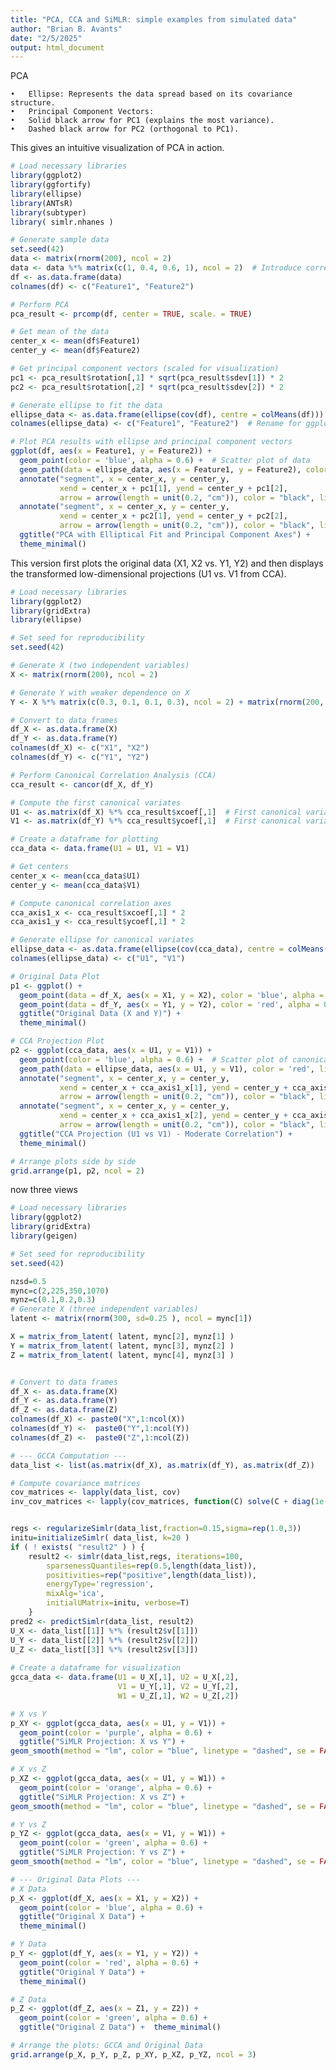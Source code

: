 ```yaml
---
title: "PCA, CCA and SiMLR: simple examples from simulated data"
author: "Brian B. Avants"
date: "2/5/2025"
output: html_document
---
```


PCA

	•	Ellipse: Represents the data spread based on its covariance structure.
	•	Principal Component Vectors:
	•	Solid black arrow for PC1 (explains the most variance).
	•	Dashed black arrow for PC2 (orthogonal to PC1).

This gives an intuitive visualization of PCA in action.

```r
# Load necessary libraries
library(ggplot2)
library(ggfortify)
library(ellipse)
library(ANTsR)
library(subtyper)
library( simlr.nhanes )

# Generate sample data
set.seed(42)
data <- matrix(rnorm(200), ncol = 2)
data <- data %*% matrix(c(1, 0.4, 0.6, 1), ncol = 2)  # Introduce correlation
df <- as.data.frame(data)
colnames(df) <- c("Feature1", "Feature2")

# Perform PCA
pca_result <- prcomp(df, center = TRUE, scale. = TRUE)

# Get mean of the data
center_x <- mean(df$Feature1)
center_y <- mean(df$Feature2)

# Get principal component vectors (scaled for visualization)
pc1 <- pca_result$rotation[,1] * sqrt(pca_result$sdev[1]) * 2
pc2 <- pca_result$rotation[,2] * sqrt(pca_result$sdev[2]) * 2

# Generate ellipse to fit the data
ellipse_data <- as.data.frame(ellipse(cov(df), centre = colMeans(df)))
colnames(ellipse_data) <- c("Feature1", "Feature2")  # Rename for ggplot compatibility

# Plot PCA results with ellipse and principal component vectors
ggplot(df, aes(x = Feature1, y = Feature2)) +
  geom_point(color = 'blue', alpha = 0.6) +  # Scatter plot of data
  geom_path(data = ellipse_data, aes(x = Feature1, y = Feature2), color = 'red', linewidth = 1) +  # Elliptical fit
  annotate("segment", x = center_x, y = center_y, 
           xend = center_x + pc1[1], yend = center_y + pc1[2], 
           arrow = arrow(length = unit(0.2, "cm")), color = "black", linewidth = 1.2) +  # PC1
  annotate("segment", x = center_x, y = center_y, 
           xend = center_x + pc2[1], yend = center_y + pc2[2], 
           arrow = arrow(length = unit(0.2, "cm")), color = "black", linewidth = 1.2, linetype = "dashed") +  # PC2
  ggtitle("PCA with Elliptical Fit and Principal Component Axes") +
  theme_minimal()
```




This version first plots the original data (X1, X2 vs. Y1, Y2) and then displays the transformed low-dimensional projections (U1 vs. V1 from CCA).

```r

# Load necessary libraries
library(ggplot2)
library(gridExtra)
library(ellipse)

# Set seed for reproducibility
set.seed(42)

# Generate X (two independent variables)
X <- matrix(rnorm(200), ncol = 2)

# Generate Y with weaker dependence on X
Y <- X %*% matrix(c(0.3, 0.1, 0.1, 0.3), ncol = 2) + matrix(rnorm(200, sd = 0.8), ncol = 2)

# Convert to data frames
df_X <- as.data.frame(X)
df_Y <- as.data.frame(Y)
colnames(df_X) <- c("X1", "X2")
colnames(df_Y) <- c("Y1", "Y2")

# Perform Canonical Correlation Analysis (CCA)
cca_result <- cancor(df_X, df_Y)

# Compute the first canonical variates
U1 <- as.matrix(df_X) %*% cca_result$xcoef[,1]  # First canonical variate for X
V1 <- as.matrix(df_Y) %*% cca_result$ycoef[,1]  # First canonical variate for Y

# Create a dataframe for plotting
cca_data <- data.frame(U1 = U1, V1 = V1)

# Get centers
center_x <- mean(cca_data$U1)
center_y <- mean(cca_data$V1)

# Compute canonical correlation axes
cca_axis1_x <- cca_result$xcoef[,1] * 2
cca_axis1_y <- cca_result$ycoef[,1] * 2

# Generate ellipse for canonical variates
ellipse_data <- as.data.frame(ellipse(cov(cca_data), centre = colMeans(cca_data)))
colnames(ellipse_data) <- c("U1", "V1")

# Original Data Plot
p1 <- ggplot() +
  geom_point(data = df_X, aes(x = X1, y = X2), color = 'blue', alpha = 0.6) +
  geom_point(data = df_Y, aes(x = Y1, y = Y2), color = 'red', alpha = 0.6) +
  ggtitle("Original Data (X and Y)") +
  theme_minimal()

# CCA Projection Plot
p2 <- ggplot(cca_data, aes(x = U1, y = V1)) +
  geom_point(color = 'blue', alpha = 0.6) +  # Scatter plot of canonical variates
  geom_path(data = ellipse_data, aes(x = U1, y = V1), color = 'red', linewidth = 1) +  # Elliptical fit
  annotate("segment", x = center_x, y = center_y, 
           xend = center_x + cca_axis1_x[1], yend = center_y + cca_axis1_y[1], 
           arrow = arrow(length = unit(0.2, "cm")), color = "black", linewidth = 1.2) +  # First canonical axis
  annotate("segment", x = center_x, y = center_y, 
           xend = center_x + cca_axis1_x[2], yend = center_y + cca_axis1_y[2], 
           arrow = arrow(length = unit(0.2, "cm")), color = "black", linewidth = 1.2, linetype = "dashed") +  # Second canonical axis
  ggtitle("CCA Projection (U1 vs V1) - Moderate Correlation") +
  theme_minimal()

# Arrange plots side by side
grid.arrange(p1, p2, ncol = 2)

```



now three views


```r

# Load necessary libraries
library(ggplot2)
library(gridExtra)
library(geigen)

# Set seed for reproducibility
set.seed(42)

nzsd=0.5
mync=c(2,225,350,1070)
mynz=c(0.1,0.2,0.3)
# Generate X (three independent variables)
latent <- matrix(rnorm(300, sd=0.25 ), ncol = mync[1])

X = matrix_from_latent( latent, mync[2], mynz[1] )
Y = matrix_from_latent( latent, mync[3], mynz[2] )
Z = matrix_from_latent( latent, mync[4], mynz[3] )


# Convert to data frames
df_X <- as.data.frame(X)
df_Y <- as.data.frame(Y)
df_Z <- as.data.frame(Z)
colnames(df_X) <- paste0("X",1:ncol(X))
colnames(df_Y) <-  paste0("Y",1:ncol(Y))
colnames(df_Z) <-  paste0("Z",1:ncol(Z))
```


```r
# --- GCCA Computation ---
data_list <- list(as.matrix(df_X), as.matrix(df_Y), as.matrix(df_Z))

# Compute covariance matrices
cov_matrices <- lapply(data_list, cov)
inv_cov_matrices <- lapply(cov_matrices, function(C) solve(C + diag(1e-4, ncol(C))))  # Regularization


regs <- regularizeSimlr(data_list,fraction=0.15,sigma=rep(1.0,3))
initu=initializeSimlr( data_list, k=20 )
if ( ! exists( "result2" ) ) {
    result2 <- simlr(data_list,regs, iterations=100, 
        sparsenessQuantiles=rep(0.5,length(data_list)),
        positivities=rep("positive",length(data_list)), 
        energyType='regression',
        mixAlg='ica',
        initialUMatrix=initu, verbose=T)
    }
pred2 <- predictSimlr(data_list, result2)
U_X <- data_list[[1]] %*% (result2$v[[1]])
U_Y <- data_list[[2]] %*% (result2$v[[2]])
U_Z <- data_list[[3]] %*% (result2$v[[3]])
   
# Create a dataframe for visualization
gcca_data <- data.frame(U1 = U_X[,1], U2 = U_X[,2], 
                        V1 = U_Y[,1], V2 = U_Y[,2], 
                        W1 = U_Z[,1], W2 = U_Z[,2])

```

```r
# X vs Y
p_XY <- ggplot(gcca_data, aes(x = U1, y = V1)) +
  geom_point(color = 'purple', alpha = 0.6) +
  ggtitle("SiMLR Projection: X vs Y") +
geom_smooth(method = "lm", color = "blue", linetype = "dashed", se = FALSE) +    theme_minimal()

# X vs Z
p_XZ <- ggplot(gcca_data, aes(x = U1, y = W1)) +
  geom_point(color = 'orange', alpha = 0.6) +
  ggtitle("SiMLR Projection: X vs Z") +
geom_smooth(method = "lm", color = "blue", linetype = "dashed", se = FALSE) +    theme_minimal()

# Y vs Z
p_YZ <- ggplot(gcca_data, aes(x = V1, y = W1)) +
  geom_point(color = 'green', alpha = 0.6) +
  ggtitle("SiMLR Projection: Y vs Z") +
geom_smooth(method = "lm", color = "blue", linetype = "dashed", se = FALSE) +  theme_minimal()

# --- Original Data Plots ---
# X Data
p_X <- ggplot(df_X, aes(x = X1, y = X2)) +
  geom_point(color = 'blue', alpha = 0.6) +
  ggtitle("Original X Data") +
  theme_minimal()

# Y Data
p_Y <- ggplot(df_Y, aes(x = Y1, y = Y2)) +
  geom_point(color = 'red', alpha = 0.6) +
  ggtitle("Original Y Data") +
  theme_minimal()

# Z Data
p_Z <- ggplot(df_Z, aes(x = Z1, y = Z2)) +
  geom_point(color = 'green', alpha = 0.6) +
  ggtitle("Original Z Data") +  theme_minimal()

# Arrange the plots: GCCA and Original Data
grid.arrange(p_X, p_Y, p_Z, p_XY, p_XZ, p_YZ, ncol = 3)

```

